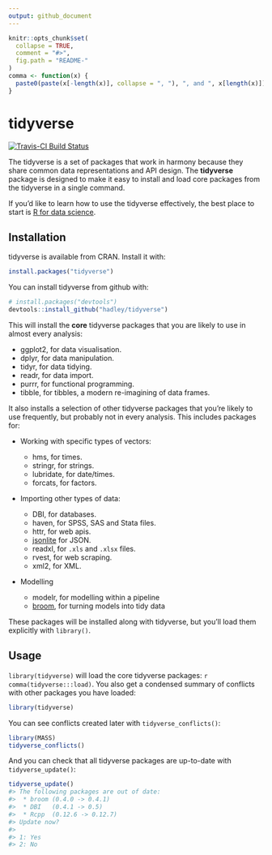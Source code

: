 ```yaml
---
output: github_document
---
```

<!-- README.md is generated from README.Rmd. Please edit that file -->

```r
knitr::opts_chunk$set(
  collapse = TRUE,
  comment = "#>",
  fig.path = "README-"
)
comma <- function(x) {
  paste0(paste(x[-length(x)], collapse = ", "), ", and ", x[length(x)])
}
```

# tidyverse

[![Travis-CI Build Status](https://travis-ci.org/hadley/tidyverse.svg?branch=master)](https://travis-ci.org/hadley/tidyverse)

The tidyverse is a set of packages that work in harmony because they share common data representations and API design. The __tidyverse__ package is designed to make it easy to install and load core packages from the tidyverse in a single command.

If you'd like to learn how to use the tidyverse effectively, the best place to start is [R for data science](http://r4ds.had.co.nz).

## Installation

tidyverse is available from CRAN. Install it with:

```r
install.packages("tidyverse")
```

You can install tidyverse from github with:

```r
# install.packages("devtools")
devtools::install_github("hadley/tidyverse")
```

This will install the __core__ tidyverse packages that you are likely to use in almost every analysis:

* ggplot2, for data visualisation.
* dplyr, for data manipulation.
* tidyr, for data tidying.
* readr, for data import.
* purrr, for functional programming.
* tibble, for tibbles, a modern re-imagining of data frames.

It also installs a selection of other tidyverse packages that you're likely to use frequently, but probably not in every analysis. This includes packages for:

*   Working with specific types of vectors:

    * hms, for times.
    * stringr, for strings.
    * lubridate, for date/times.
    * forcats, for factors.

*   Importing other types of data:

    * DBI, for databases.
    * haven, for SPSS, SAS and Stata files.
    * httr, for web apis.
    * [jsonlite](https://github.com/jeroenooms/jsonlite) for JSON.
    * readxl, for `.xls` and `.xlsx` files.
    * rvest, for web scraping.
    * xml2, for XML.

*   Modelling

    * modelr, for modelling within a pipeline
    * [broom](https://github.com/dgrtwo/broom), for turning models into 
      tidy data

These packages will be installed along with tidyverse, but you'll load them explicitly with `library()`.

## Usage

`library(tidyverse)` will load the core tidyverse packages: `r comma(tidyverse:::load)`. You also get a condensed summary of conflicts with other packages you have loaded:

```r
library(tidyverse)
```

You can see conflicts created later with `tidyverse_conflicts()`:

```r
library(MASS)
tidyverse_conflicts()
```

And you can check that all tidyverse packages are up-to-date with `tidyverse_update()`:

```r
tidyverse_update()
#> The following packages are out of date:
#>  * broom (0.4.0 -> 0.4.1)
#>  * DBI   (0.4.1 -> 0.5)
#>  * Rcpp  (0.12.6 -> 0.12.7)
#> Update now?
#> 
#> 1: Yes
#> 2: No
```

